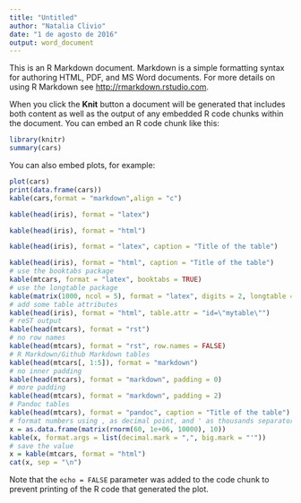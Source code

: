 ```yaml
---
title: "Untitled"
author: "Natalia Clivio"
date: "1 de agosto de 2016"
output: word_document
---
```


This is an R Markdown document. Markdown is a simple formatting syntax for authoring HTML, PDF, and MS Word documents. For more details on using R Markdown see <http://rmarkdown.rstudio.com>.

When you click the **Knit** button a document will be generated that includes both content as well as the output of any embedded R code chunks within the document. You can embed an R code chunk like this:

```r
library(knitr)
summary(cars)

```

You can also embed plots, for example:

```r
plot(cars)
print(data.frame(cars))
kable(cars,format = "markdown",align = "c")

kable(head(iris), format = "latex")

kable(head(iris), format = "html")

kable(head(iris), format = "latex", caption = "Title of the table")

kable(head(iris), format = "html", caption = "Title of the table")
# use the booktabs package
kable(mtcars, format = "latex", booktabs = TRUE)
# use the longtable package
kable(matrix(1000, ncol = 5), format = "latex", digits = 2, longtable = TRUE)
# add some table attributes
kable(head(iris), format = "html", table.attr = "id=\"mytable\"")
# reST output
kable(head(mtcars), format = "rst")
# no row names
kable(head(mtcars), format = "rst", row.names = FALSE)
# R Markdown/Github Markdown tables
kable(head(mtcars[, 1:5]), format = "markdown")
# no inner padding
kable(head(mtcars), format = "markdown", padding = 0)
# more padding
kable(head(mtcars), format = "markdown", padding = 2)
# Pandoc tables
kable(head(mtcars), format = "pandoc", caption = "Title of the table")
# format numbers using , as decimal point, and ' as thousands separator
x = as.data.frame(matrix(rnorm(60, 1e+06, 10000), 10))
kable(x, format.args = list(decimal.mark = ",", big.mark = "'"))
# save the value
x = kable(mtcars, format = "html")
cat(x, sep = "\n")
```

Note that the `echo = FALSE` parameter was added to the code chunk to prevent printing of the R code that generated the plot.
